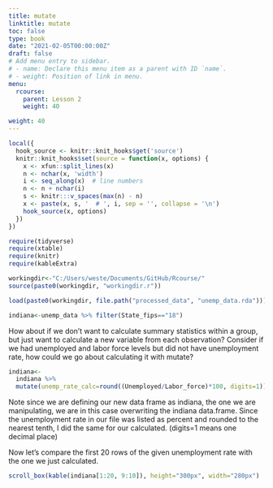 ```yaml
---
title: mutate
linktitle: mutate
toc: false
type: book
date: "2021-02-05T00:00:00Z"
draft: false
# Add menu entry to sidebar.
# - name: Declare this menu item as a parent with ID `name`.
# - weight: Position of link in menu.
menu:
  rcourse:
    parent: Lesson 2
    weight: 40

weight: 40
---
```


```r
local({
  hook_source <- knitr::knit_hooks$get('source')
  knitr::knit_hooks$set(source = function(x, options) {
    x <- xfun::split_lines(x)
    n <- nchar(x, 'width')
    i <- seq_along(x)  # line numbers
    n <- n + nchar(i)
    s <- knitr:::v_spaces(max(n) - n)
    x <- paste(x, s, '  # ', i, sep = '', collapse = '\n')
    hook_source(x, options)
  })
})

require(tidyverse)
require(xtable)
require(knitr)
require(kableExtra)

workingdir<-"C:/Users/weste/Documents/GitHub/Rcourse/"
source(paste0(workingdir, "workingdir.r"))

load(paste0(workingdir, file.path("processed_data", "unemp_data.rda")))

indiana<-unemp_data %>% filter(State_fips=="18")
```


How about if we don't want to calculate summary statistics within a group, but just want to calculate a new variable from each observation? Consider if we had unemployed and labor force levels but did not have unemployment rate, how could we go about calculating it with mutate?

```r
indiana<-
  indiana %>% 
  mutate(unemp_rate_calc=round((Unemployed/Labor_force)*100, digits=1))
```
Note since we are defining our new data frame as indiana, the one we are manipulating, we are in this case overwriting the indiana data.frame. Since the unemployment rate in our file was listed as percent and rounded to the nearest tenth, I did the same for our calculated. (digits=1 means one decimal place)

Now let's compare the first 20 rows of the given unemployment rate with the one we just calculated.

```r
scroll_box(kable(indiana[1:20, 9:10]), height="300px", width="280px")
```